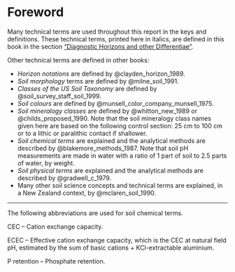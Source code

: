# Foreword {.unnumbered}

Many technical terms are used throughout this report in the keys and definitions. These technical terms, printed here in italics, are defined in this book in the section ["Diagnostic Horizons and other Differentiae"](#diagnostics).

Other technical terms are defined in other books:

-   *Horizon notations* are defined by @clayden_horizon_1989.
-   *Soil morphology* terms are defined by @milne_soil_1991.
-   *Classes of the US Soil Taxonomy* are defined by @soil_survey_staff_soil_1999.
-   *Soil colours* are defined by @munsell_color_company_munsell_1975.
-   *Soil mineralogy classes* are defined by @whitton_new_1989 or @childs_proposed_1990. Note that the soil mineralogy class names given here are based on the following control section: 25 cm to 100 cm or to a lithic or paralithic contact if shallower.
-   *Soil chemical terms* are explained and the analytical methods are described by @blakemore_methods_1987. Note that soil pH measurements are made in water with a ratio of 1 part of soil to 2.5 parts of water, by weight.
-   *Soil physical terms* are explained and the analytical methods are described by @gradwell_c_1979.
-   Many other soil science concepts and technical terms are explained, in a New Zealand context, by @mclaren_soil_1990.

------------------------------------------------------------------------

The following abbreviations are used for soil chemical terms.

CEC -- Cation exchange capacity.

ECEC -- Effective cation exchange capacity, which is the CEC at natural field pH, estimated by the sum of basic cations + KCl-extractable aluminium.

P retention -- Phosphate retention.

